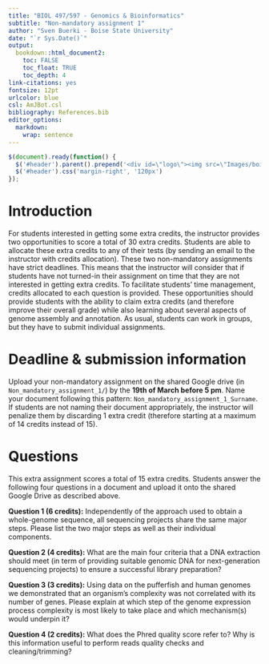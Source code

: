 ```yaml
---
title: "BIOL 497/597 - Genomics & Bioinformatics"
subtitle: "Non-mandatory assignment 1"
author: "Sven Buerki - Boise State University"
date: "`r Sys.Date()`"
output:
  bookdown::html_document2: 
    toc: FALSE
    toc_float: TRUE
    toc_depth: 4
link-citations: yes
fontsize: 12pt
urlcolor: blue
csl: AmJBot.csl
bibliography: References.bib
editor_options: 
  markdown: 
    wrap: sentence
---
```


```js
$(document).ready(function() {
  $('#header').parent().prepend('<div id=\"logo\"><img src=\"Images/boisestate-primarylogo-2color-rgb.png\" style=\"position:absolute; top:20; right:0; padding:10px; height:120px\"></div>');
  $('#header').css('margin-right', '120px')
});
```

# Introduction

For students interested in getting some extra credits, the instructor provides two opportunities to score a total of 30 extra credits. Students are able to allocate these extra credits to any of their tests (by sending an email to the instructor with credits allocation). These two non-mandatory assignments have strict deadlines. This means that the instructor will consider that if students have not turned-in their assignment on time that they are not interested in getting extra credits. To facilitate students' time management, credits allocated to each question is provided. These opportunities should provide students with the ability to claim extra credits (and therefore improve their overall grade) while also learning about several aspects of genome assembly and annotation. As usual, students can work in groups, but they have to submit individual assignments.

# Deadline & submission information

Upload your non-mandatory assignment on the shared Google drive (in `Non_mandatory_assignment_1/`) by the **19th of March before 5 pm**. Name your document following this pattern: `Non_mandatory_assignment_1_Surname`. If students are not naming their document appropriately, the instructor will penalize them by discarding 1 extra credit (therefore starting at a maximum of 14 credits instead of 15). 

# Questions

This extra assignment scores a total of 15 extra credits. Students answer the following four questions in a document and upload it onto the shared Google Drive as described above.

**Question 1 (6 credits):** Independently of the approach used to obtain a whole-genome sequence, all sequencing projects share the same major steps. Please list the two major steps as well as their individual components.


**Question 2 (4 credits):** What are the main four criteria that a DNA extraction should meet (in term of providing suitable genomic DNA for next-generation sequencing projects) to ensure a successful library preparation?


**Question 3 (3 credits):** Using data on the pufferfish and human genomes we demonstrated that an organism's complexity was not correlated with its number of genes. Please explain at which step of the genome expression process complexity is most likely to take place and which mechanism(s) would underpin it?

**Question 4 (2 credits):** What does the Phred quality score refer to? Why is this information useful to perform reads quality checks and cleaning/trimming?

